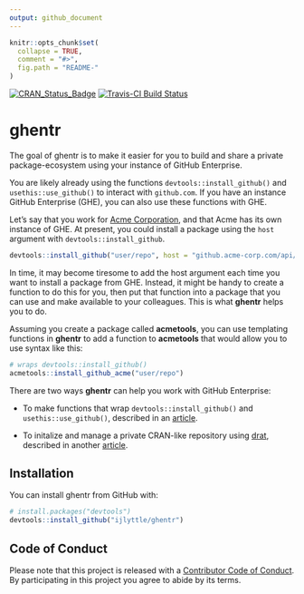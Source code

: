 ```yaml
---
output: github_document
---
```


<!-- README.md is generated from README.Rmd. Please edit that file -->

```r
knitr::opts_chunk$set(
  collapse = TRUE,
  comment = "#>",
  fig.path = "README-"
)
```

[![CRAN_Status_Badge](https://www.r-pkg.org/badges/version/ghentr)](https://cran.r-project.org/package=ghentr)
[![Travis-CI Build Status](https://travis-ci.org/ijlyttle/ghentr.svg?branch=master)](https://travis-ci.org/ijlyttle/ghentr)

# ghentr

The goal of ghentr is to make it easier for you to build and share a private package-ecosystem using your instance of GitHub Enterprise.

You are likely already using the functions `devtools::install_github()` and `usethis::use_github()` to interact with `github.com`. If you have an instance GitHub Enterprise (GHE), you can also use these functions with GHE.

Let's say that you work for [Acme Corporation](https://en.wikipedia.org/wiki/Acme_Corporation), and that Acme has its own instance of GHE. At present, you could install a package using the `host` argument with `devtools::install_github`.

```r
devtools::install_github("user/repo", host = "github.acme-corp.com/api/v3")
```

In time, it may become tiresome to add the host argument each time you want to install a package from GHE. Instead, it might be handy to create a function to do this for you, then put that function into a package that you can use and make available to your colleagues. This is what **ghentr** helps you to do. 

Assuming you create a package called **acmetools**, you can use templating functions in **ghentr** to add a function to **acmetools** that would allow you to use syntax like this:

```r
# wraps devtools::install_github()
acmetools::install_github_acme("user/repo")
```

There are two ways **ghentr** can help you work with GitHub Enterprise: 

- To make functions that wrap `devtools::install_github()` and `usethis::use_github()`, described in an [article](https://ijlyttle.github.io/ghentr/articles/using_ghe.html).

- To initalize and manage a private CRAN-like repository using [drat](https://CRAN.R-project.org/package=drat), described in another [article](https://ijlyttle.github.io/ghentr/articles/using_repository.html).

## Installation

You can install ghentr from GitHub with:

```r
# install.packages("devtools")
devtools::install_github("ijlyttle/ghentr")
```

## Code of Conduct

Please note that this project is released with a [Contributor Code of Conduct](CONDUCT.md). By participating in this project you agree to abide by its terms.
